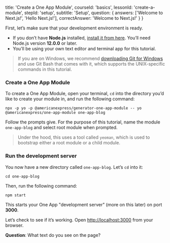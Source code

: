 
  title: 'Create a One App Module',
  courseId: 'basics',
  lessonId: 'create-a-module',
  stepId: 'setup',
  subtitle: 'Setup',
  question: {
    answers: ['Welcome to Next.js!', 'Hello Next.js!'],
    correctAnswer: 'Welcome to Next.js!'
  }
}

First, let’s make sure that your development environment is ready.

- If you don’t have **Node.js** installed, [install it from here](https://nodejs.org/en/). You’ll need Node.js version **12.0.0** or later.
- You’ll be using your own text editor and terminal app for this tutorial.

> If you are on Windows, we recommend [downloading Git for Windows](https://gitforwindows.org/) and use Git Bash that comes with it, which supports the UNIX-specific commands in this tutorial.

### Create a One App Module

To create a One App Module, open your terminal, `cd` into the directory you’d like to create your module in, and run the following command:

```shell
npx -p yo -p @americanexpress/generator-one-app-module -- yo @americanexpress/one-app-module one-app-blog
```

Follow the prompts give. For the purpose of this tutorial, name the module `one-app-blog` and select root module when prompted.

> Under the hood, this uses a tool called `yeoman`, which is used to bootstrap either a root module or a child module.

### Run the development server

You now have a new directory called `one-app-blog`. Let’s `cd` into it:

```shell
cd one-app-blog
```

Then, run the following command:

```shell
npm start
```

This starts your One App "development server" (more on this later) on port **3000**.

Let’s check to see if it’s working. Open [http://localhost:3000](http://localhost:3000) from your browser.

**Question**: What text do you see on the page?

